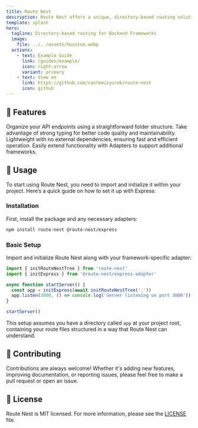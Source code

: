 ```yaml
---
title: Route Nest
description: Route Nest offers a unique, directory-based routing solution for structuring and managing API routes. Designed for seamless integration with popular frameworks like Express and Hono, it enables developers to organize routes in a library-like folder structure. This approach simplifies the development process and enhances maintainability.
template: splash
hero:
  tagline: Directory-based routing for Backend Frameworks
  image:
    file: ../../assets/houston.webp
  actions:
    - text: Example Guide
      link: /guides/example/
      icon: right-arrow
      variant: primary
    - text: View on
      link: https://github.com/cantemizyurek/route-nest
      icon: github
---
```



## 🌟 Features

<CardGrid stagger>
  <Card title="📁 Directory-Based Routing" icon="document">
    Organize your API endpoints using a straightforward folder structure.
  </Card>
  <Card title="📦 Full TypeScript Support" icon="seti:typescript">
    Take advantage of strong typing for better code quality and maintainability.
  </Card>
  <Card title="🧰 Zero Dependencies" icon="sun">
    Lightweight with no external dependencies, ensuring fast and efficient
    operation.
  </Card>
  <Card title="🪛 Highly Extensible" icon="puzzle">
    Easily extend functionality with Adapters to support additional frameworks.
  </Card>
</CardGrid>

## 📖 Usage

To start using Route Nest, you need to import and initialize it within your
project. Here’s a quick guide on how to set it up with Express:

### Installation

First, install the package and any necessary adapters:

```bash
npm install route-nest @route-nest/express
```

### Basic Setup

Import and initialize Route Nest along with your framework-specific adapter:

```typescript
import { initRouteNestTree } from 'route-nest'
import { initExpress } from '@route-nest/express-adapter'

async function startServer() {
  const app = initExpress(await initRouteNestTree('.'))
  app.listen(3000, () => console.log('Server listening on port 3000'))
}

startServer()
```

This setup assumes you have a directory called `app` at your project root,
containing your route files structured in a way that Route Nest can understand.

## 🤝 Contributing

Contributions are always welcome! Whether it's adding new features, improving
documentation, or reporting issues, please feel free to make a pull request or
open an issue.

## 📄 License

Route Nest is MIT licensed. For more information, please see the
[LICENSE](LICENSE.md) file.
